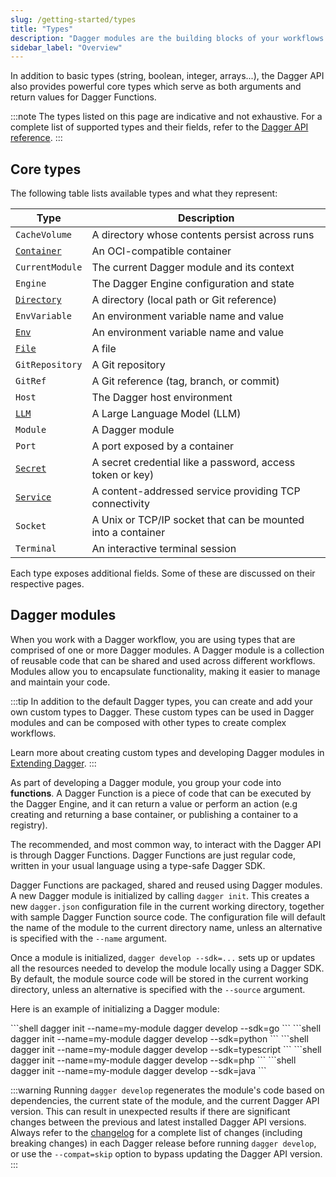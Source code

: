 ```yaml
---
slug: /getting-started/types
title: "Types"
description: "Dagger modules are the building blocks of your workflows. They can be composed together to create complex pipelines."
sidebar_label: "Overview"
---
```


In addition to basic types (string, boolean, integer, arrays...), the Dagger API also provides powerful core types which serve as both arguments and return values for Dagger Functions.

:::note
The types listed on this page are indicative and not exhaustive. For a complete list of supported types and their fields, refer to the [Dagger API reference](https://docs.dagger.io/api/reference).
:::

## Core types

The following table lists available types and what they represent:

| Type | Description |
|------|-------------|
| `CacheVolume` | A directory whose contents persist across runs |
| [`Container`](container.mdx) | An OCI-compatible container |
| `CurrentModule` | The current Dagger module and its context |
| `Engine` | The Dagger Engine configuration and state |
| [`Directory`](directory.mdx) | A directory (local path or Git reference) |
| `EnvVariable` | An environment variable name and value |
| [`Env`](env.mdx) | An environment variable name and value |
| [`File`](file.mdx) | A file |
| `GitRepository` | A Git repository |
| `GitRef` | A Git reference (tag, branch, or commit) |
| `Host` | The Dagger host environment |
| [`LLM`](llm.mdx) | A Large Language Model (LLM) |
| `Module` | A Dagger module |
| `Port` | A port exposed by a container |
| [`Secret`](secret.mdx) | A secret credential like a password, access token or key) |
| [`Service`](service.mdx) | A content-addressed service providing TCP connectivity |
| `Socket` | A Unix or TCP/IP socket that can be mounted into a container |
| `Terminal` | An interactive terminal session |

Each type exposes additional fields. Some of these are discussed on their respective pages.

## Dagger modules

When you work with a Dagger workflow, you are using types that are comprised of one or more Dagger modules. A Dagger module is a collection of reusable code that can be shared and used across different workflows. Modules allow you to encapsulate functionality, making it easier to manage and maintain your code.

:::tip
In addition to the default Dagger types, you can create and add your own custom types to Dagger. These custom types can be used in Dagger modules and can be composed with other types to create complex workflows.

Learn more about creating custom types and developing Dagger modules in [Extending Dagger](../extending/index.mdx).
:::

As part of developing a Dagger module, you group your code into **functions**. A Dagger Function is a piece of code that can be executed by the Dagger Engine, and it can return a value or perform an action (e.g creating and returning a base container, or publishing a container to a registry).

The recommended, and most common way, to interact with the Dagger API is through Dagger Functions. Dagger Functions are just regular code, written in your usual language using a type-safe Dagger SDK.

Dagger Functions are packaged, shared and reused using Dagger modules. A new Dagger module is initialized by calling `dagger init`. This creates a new `dagger.json` configuration file in the current working directory, together with sample Dagger Function source code. The configuration file will default the name of the module to the current directory name, unless an alternative is specified with the `--name` argument.

Once a module is initialized, `dagger develop --sdk=...` sets up or updates all the resources needed to develop the module locally using a Dagger SDK. By default, the module source code will be stored in the current working directory, unless an alternative is specified with the `--source` argument.

Here is an example of initializing a Dagger module:

<Tabs groupId="language" queryString="sdk">
<TabItem value="go" label="Go">
```shell
dagger init --name=my-module
dagger develop --sdk=go
```
</TabItem>
<TabItem value="python" label="Python">
```shell
dagger init --name=my-module
dagger develop --sdk=python
```
</TabItem>
<TabItem value="typescript" label="TypeScript">
```shell
dagger init --name=my-module
dagger develop --sdk=typescript
```
</TabItem>
<TabItem value="php" label="PHP">
```shell
dagger init --name=my-module
dagger develop --sdk=php
```
</TabItem>
<TabItem value="java" label="Java">
```shell
dagger init --name=my-module
dagger develop --sdk=java
```
</TabItem>
</Tabs>

:::warning
Running `dagger develop` regenerates the module's code based on dependencies, the current state of the module, and the current Dagger API version. This can result in unexpected results if there are significant changes between the previous and latest installed Dagger API versions. Always refer to the [changelog](https://github.com/dagger/dagger/blob/main/CHANGELOG.md) for a complete list of changes (including breaking changes) in each Dagger release before running `dagger develop`, or use the `--compat=skip` option to bypass updating the Dagger API version.
:::
